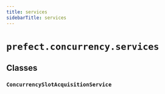 ```yaml
---
title: services
sidebarTitle: services
---
```


# `prefect.concurrency.services`

## Classes

### `ConcurrencySlotAcquisitionService` <sup><a href="https://github.com/prefecthq/prefect/blob/main/src/prefect/concurrency/services.py#L21"><Icon icon="github" size="14" /></a></sup>
